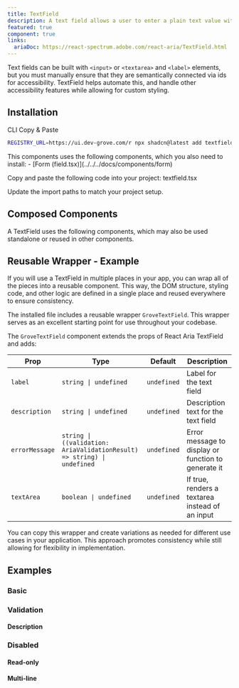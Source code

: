 ```yaml
---
title: TextField
description: A text field allows a user to enter a plain text value with a keyboard.
featured: true
component: true
links:
  ariaDoc: https://react-spectrum.adobe.com/react-aria/TextField.html
---
```


Text fields can be built with `<input>` or `<textarea>` and `<label>` elements, but you must manually ensure that they are semantically connected via ids for accessibility. TextField helps automate this, and handle other accessibility features while allowing for custom styling.

<ComponentPreview name="textfield-demo" />

## Installation

<Tabs defaultValue="cli">

<TabsList>
  <TabsTrigger value="cli">CLI</TabsTrigger>
  <TabsTrigger value="manual">Copy & Paste</TabsTrigger>
</TabsList>

<TabsContent value="cli">

```bash
REGISTRY_URL=https://ui.dev-grove.com/r npx shadcn@latest add textfield
```

</TabsContent>

<TabsContent value="manual">

<Steps>

<Step>
  This components uses the following components, which you also need to install:
  - [Form (field.tsx)](../../../docs/components/form)
</Step>

<Step>Copy and paste the following code into your project: textfield.tsx</Step>

<ComponentSource name="textfield" />

<Step>Update the import paths to match your project setup.</Step>

</Steps>

</TabsContent>

</Tabs>

## Composed Components

A TextField uses the following components, which may also be used standalone or reused in other components.

<ComponentCards>
  <ComponentCard component="label" />
  <ComponentCard component="input" />
</ComponentCards>

## Reusable Wrapper - Example

If you will use a TextField in multiple places in your app, you can wrap all of the pieces into a reusable component. This way, the DOM structure, styling code, and other logic are defined in a single place and reused everywhere to ensure consistency.

The installed file includes a reusable wrapper `GroveTextField`. This wrapper serves as an excellent starting point for use throughout your codebase.

<ComponentPreview name="textfield-reusable" />

The `GroveTextField` component extends the props of React Aria TextField and adds:

| Prop           | Type                                                                    | Default     | Description                                         |
| -------------- | ----------------------------------------------------------------------- | ----------- | --------------------------------------------------- |
| `label`        | `string \| undefined`                                                   | `undefined` | Label for the text field                            |
| `description`  | `string \| undefined`                                                   | `undefined` | Description text for the text field                 |
| `errorMessage` | `string \| ((validation: AriaValidationResult) => string) \| undefined` | `undefined` | Error message to display or function to generate it |
| `textArea`     | `boolean \| undefined`                                                  | `undefined` | If true, renders a textarea instead of an input     |

You can copy this wrapper and create variations as needed for different use cases in your application. This approach promotes consistency while still allowing for flexibility in implementation.

## Examples

### Basic

<ComponentPreview name="textfield-demo" />

### Validation

<ComponentPreview name="textfield-validation" />

#### Description

<ComponentPreview name="textfield-description" />

### Disabled

<ComponentPreview name="textfield-disabled" />

#### Read-only

<ComponentPreview name="textfield-readonly" />

#### Multi-line

<ComponentPreview name="textfield-multiline" />
